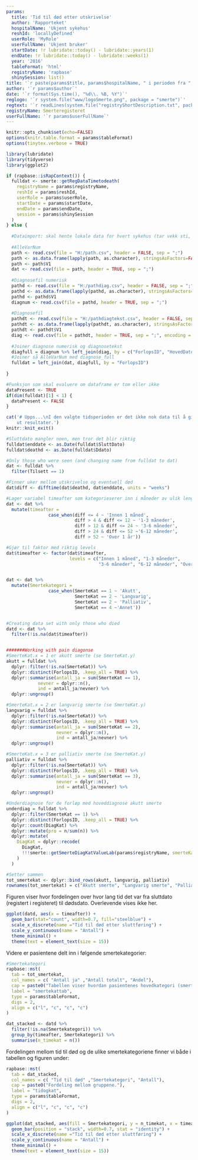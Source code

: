 ```yaml
---
params:
  title: 'Tid til død etter utskrivelse'
  author: 'Rapporteket'
  hospitalName: 'Ukjent sykehus'
  reshId: 'locallyDefined'
  userRole: 'MyRole'
  userFullName: 'Ukjent bruker'
  startDate: !r lubridate::today() - lubridate::years(1)
  endDate: !r lubridate::today() - lubridate::weeks(1)
  year: '2016'
  tableFormat: 'html'
  registryName: 'rapbase'
  shinySession: list()
title: '`r paste(params$title, params$hospitalName, " i perioden fra ", params$startDate, " til ", params$endDate)`'
author: '`r params$author`'
date: '`r format(Sys.time(), "%d\\. %B, %Y")`'
reglogo: '`r system.file("www/logoSmerte.png", package = "smerte")`'
regtext: '`r readLines(system.file("registryShortDescription.txt", package = "smerte"))`'
registryName: Smerteregisteret
userFullName: '`r params$userFullName`'
---
```

```r
knitr::opts_chunk$set(echo=FALSE)
options(knitr.table.format = params$tableFormat)
options(tinytex.verbose = TRUE)

library(lubridate)
library(tidyverse)
library(ggplot2)
```

```r

if (rapbase::isRapContext()) {
  fulldat <- smerte::getRegDataTimetodeath(
    registryName = params$registryName,
    reshId = params$reshId,
    userRole = params$userRole,
    startDate = params$startDate,
    endDate = params$endDate,
    session = params$shinySession
  )
} else {
  
  #Dataimport: skal hente lokale data for hvert sykehus (tar vekk sti, og erstatter med lokal fil)
  
  #AlleVarNum
  path <- read.csv(file = "H:/path.csv", header = FALSE, sep = ";")
  path <- as.data.frame(lapply(path, as.character), stringsAsFactors=FALSE)
  path <- path$V1
  dat <- read.csv(file = path, header = TRUE, sep = ";")
  
  #Diagnosefil numerisk
  pathd <- read.csv(file = "H:/pathdiag.csv", header = FALSE, sep = ";")
  pathd <- as.data.frame(lapply(pathd, as.character), stringsAsFactors=FALSE)
  pathd <- pathd$V1
  diagnum <- read.csv(file = pathd, header = TRUE, sep = ";")
  
  #Diagnosefil
  pathdt <- read.csv(file = "H:/pathdiagtekst.csv", header = FALSE, sep = ";", encoding = "UTF-8")
  pathdt <- as.data.frame(lapply(pathdt, as.character), stringsAsFactors=FALSE)
  pathdt <- pathdt$V1
  diag <- read.csv(file = pathdt, header = TRUE, sep = ";", encoding = "UTF-8")
  
  #Joiner diagnose numerisk og diagnosetekst
  diagfull = diagnum %>% left_join(diag, by = c("ForlopsID", "HovedDato", "SmerteDiagID"))
  #Joiner så AlleVarNum med diagnose_full
  fulldat = left_join(dat, diagfull, by = "ForlopsID")
  
}

#Funksjon som skal evaluere om dataframe er tom eller ikke
dataPresent <- TRUE
if(dim(fulldat)[1] < 1) {
  dataPresent <- FALSE
}
```



```r
cat('# Upps...\nI den valgte tidsperioden er det ikke nok data til å gi 
    ut resultater.')
knitr::knit_exit()

```


```r
#Sluttdato mangler noen, men tror det blir riktig
fulldat$enddate <- as.Date(fulldat$SluttDato)
fulldat$deathd <- as.Date(fulldat$Ddato)

#Only those who were seen (and changing name from fulldat to dat)
dat <- fulldat %>%
  filter(Tilsett == 1)

#Finner uker mellom utskrivelse og eventuell død
dat$diff <- difftime(dat$deathd, dat$enddate, units = "weeks")

#Lager variabel timeafter som kategorieserer inn i måneder av ulik lengde
dat <- dat %>% 
  mutate(timeafter = 
                case_when(diff <= 4 ~ 'Innen 1 måned',
                          diff > 4 & diff <= 12 ~ '1-3 måneder',
                          diff > 12 & diff <= 24 ~ '3-6 måneder',
                          diff > 24 & diff <= 52 ~'6-12 måneder',
                          diff > 52 ~ 'Over 1 år'))

#Gjør til faktor med riktig levels
dat$timeafter <- factor(dat$timeafter, 
                        levels = c("Innen 1 måned", "1-3 måneder",
                                   "3-6 måneder", "6-12 måneder", "Over 1 år"))


dat <- dat %>% 
  mutate(Smertekategori = 
                case_when(SmerteKat == 1 ~ 'Akutt',
                          SmerteKat == 2 ~ 'Langvarig',
                          SmerteKat == 2 ~ 'Palliativ',
                          SmerteKat == 4 ~'Annet'))


#Creating data set with only those who died
datd <- dat %>%
  filter(!is.na(dat$timeafter))


#######Working with pain diagonse
#SmerteKat.x = 1 er akutt smerte (se SmerteKat.y)
akutt = fulldat %>% 
  dplyr::filter(!is.na(SmerteKat)) %>% 
  dplyr::distinct(ForlopsID, .keep_all = TRUE) %>% 
  dplyr::summarise(antall_ja = sum(SmerteKat == 1),
            nevner = dplyr::n(),
            ind = antall_ja/nevner) %>% 
  dplyr::ungroup()

#SmerteKat.x = 2 er langvarig smerte (se SmerteKat.y)
langvarig = fulldat %>% 
  dplyr::filter(!is.na(SmerteKat)) %>% 
  dplyr::distinct(ForlopsID, .keep_all = TRUE) %>% 
  dplyr::summarise(antall_ja = sum(SmerteKat == 2),
                   nevner = dplyr::n(),
                   ind = antall_ja/nevner) %>% 
  dplyr::ungroup()

#SmerteKat.x = 3 er palliativ smerte (se SmerteKat.y)
palliativ = fulldat %>% 
  dplyr::filter(!is.na(SmerteKat)) %>% 
  dplyr::distinct(ForlopsID, .keep_all = TRUE) %>% 
  dplyr::summarise(antall_ja = sum(SmerteKat == 3),
                   nevner = dplyr::n(),
                   ind = antall_ja/nevner) %>% 
  dplyr::ungroup()

#Underdiagnose for de forløp med hoveddiagnose akutt smerte
underdiag = fulldat %>% 
  dplyr::filter(SmerteKat == 1) %>% 
  dplyr::distinct(ForlopsID, .keep_all = TRUE) %>% 
  dplyr::count(DiagKat) %>%
  dplyr::mutate(pro = n/sum(n)) %>%
  dplyr::mutate(
    DiagKat = dplyr::recode(
      DiagKat,
      !!!smerte::getSmerteDiagKatValueLab(params$registryName, smerteKat = 1)
    )
  )

#Setter sammen
tot_smertekat <- dplyr::bind_rows(akutt, langvarig, palliativ)
rownames(tot_smertekat) = c("Akutt smerte", "Langvarig smerte", "Palliativ")


```

Figuren viser hvor fordelingen over hvor lang tid det var fra sluttdato (registert i registeret) til dødsdato. Overlevende vises ikke her.
```r

ggplot(datd, aes(x = timeafter)) +
  geom_bar(stat="count", width=0.7, fill="steelblue") +
  scale_x_discrete(name ="Tid til død etter sluttføring") +
  scale_y_continuous(name = "Antall") +
  theme_minimal() +
  theme(text = element_text(size = 15)) 
```

Videre er pasientene delt inn i følgende smertekategorier:
```r

#Smertekategori
rapbase::mst(
  tab = tot_smertekat, 
  col_names = c( "Antall ja" ,"Antall totalt", "Andel"),
  cap = paste0("Tabellen viser hvordan pasientenes hovedkategori (smerte) fordeler seg mellom akutt, langvarig eller palliativ smerte."),
  label = "smertekattab",
  type = params$tableFormat,
  digs = 2,
  align = c("l", "c", "c", "c")
)
```


```r

dat_stacked <- datd %>%
  filter(!is.na(Smertekategori)) %>%
  group_by(timeafter, Smertekategori) %>%
  summarise(n_timekat = n())

```

Fordelingen mellom tid til død og de ulike smertekategoriene finner vi både i tabellen og figuren under:
```r

rapbase::mst(
  tab = dat_stacked, 
  col_names = c( "Tid til død" ,"Smertekategori", "Antall"),
  cap = paste0("Fordeling mellom gruppene."),
  label = "tidogkat",
  type = params$tableFormat,
  digs = 2,
  align = c("l", "c", "c", "c")
)

ggplot(dat_stacked, aes(fill = Smertekategori, y = n_timekat, x = timeafter)) + 
  geom_bar(position = "stack", width=0.7, stat = "identity") +
  scale_x_discrete(name ="Tid til død etter sluttføring") +
  scale_y_continuous(name = "Antall") +
  theme_minimal() +
  theme(text = element_text(size = 15)) 

```
